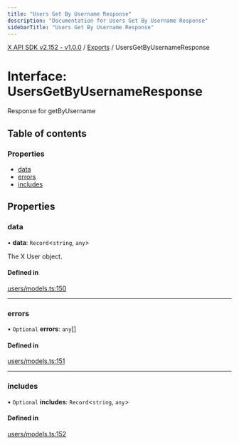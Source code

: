 ```yaml
---
title: "Users Get By Username Response"
description: "Documentation for Users Get By Username Response"
sidebarTitle: "Users Get By Username Response"
---
```


[X API SDK v2.152 - v1.0.0](../README.md) / [Exports](../modules.md) / UsersGetByUsernameResponse

# Interface: UsersGetByUsernameResponse

Response for getByUsername

## Table of contents

### Properties

- [data](UsersGetByUsernameResponse.md#data)
- [errors](UsersGetByUsernameResponse.md#errors)
- [includes](UsersGetByUsernameResponse.md#includes)

## Properties

### data

• **data**: `Record`\<`string`, `any`\>

The X User object.

#### Defined in

[users/models.ts:150](https://github.com/xdevplatform/xdk/blob/ad4172ef5f68f089e0f077a190b271016dd35bf7/xdk/typescript/src/users/models.ts#L150)

___

### errors

• `Optional` **errors**: `any`[]

#### Defined in

[users/models.ts:151](https://github.com/xdevplatform/xdk/blob/ad4172ef5f68f089e0f077a190b271016dd35bf7/xdk/typescript/src/users/models.ts#L151)

___

### includes

• `Optional` **includes**: `Record`\<`string`, `any`\>

#### Defined in

[users/models.ts:152](https://github.com/xdevplatform/xdk/blob/ad4172ef5f68f089e0f077a190b271016dd35bf7/xdk/typescript/src/users/models.ts#L152)

